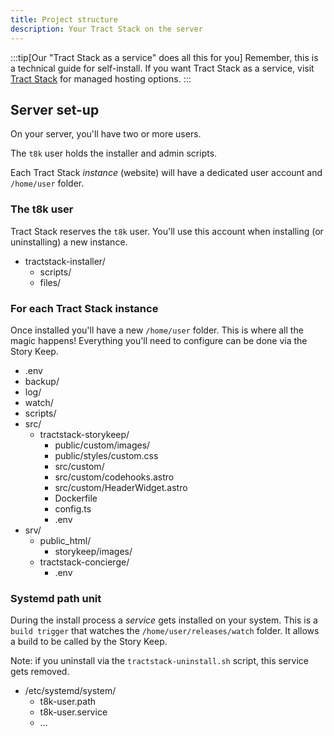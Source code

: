 ```yaml
---
title: Project structure
description: Your Tract Stack on the server
---
```



:::tip[Our "Tract Stack as a service" does all this for you]
Remember, this is a technical guide for self-install.
If you want Tract Stack as a service, visit [Tract Stack](https://tractstack.com/#pricing?utm_source=docs&utm_medium=www&utm_campaign=starlight) for managed hosting options.
:::

## Server set-up

On your server, you'll have two or more users.

The `t8k` user holds the installer and admin scripts.

Each Tract Stack _instance_ (website) will have a dedicated user account and `/home/user` folder.

### The t8k user

Tract Stack reserves the `t8k` user. You'll use this account when installing (or uninstalling) a new instance.

<FileTree>

- tractstack-installer/
  - scripts/
  - files/

</FileTree>

### For each Tract Stack instance

Once installed you'll have a new `/home/user` folder. This is where all the magic happens! Everything you'll need to configure can be done via the Story Keep.

<FileTree>

- .env
- backup/
- log/
- watch/
- scripts/
- src/
  - tractstack-storykeep/
    - public/custom/images/
    - public/styles/custom.css
    - src/custom/
    - src/custom/codehooks.astro
    - src/custom/HeaderWidget.astro
    - Dockerfile
    - config.ts
    - .env
- srv/
  - public_html/
    - storykeep/images/
  - tractstack-concierge/
    - .env

</FileTree>

### Systemd path unit

During the install process a _service_ gets installed on your system. This is a `build trigger` that watches the `/home/user/releases/watch` folder. It allows a build to be called by the Story Keep.

Note: if you uninstall via the `tractstack-uninstall.sh` script, this service gets removed.

<FileTree>

- /etc/systemd/system/
  - t8k-user.path
  - t8k-user.service
  - …

</FileTree>
